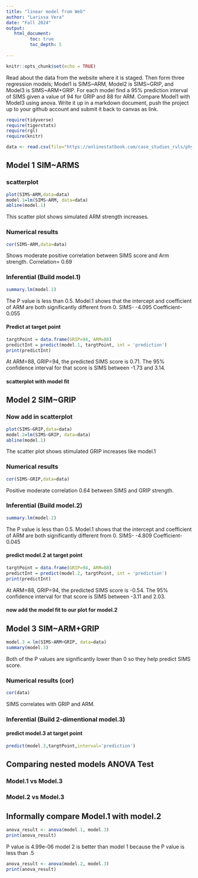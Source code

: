 ```yaml
---
title: "linear model from Web"
author: "Larissa Vera"
date: "Fall 2024"
output:
   html_document:
         toc: true
         toc_depth: 5
        
---
```


```r
knitr::opts_chunk$set(echo = TRUE)
```

Read about the data from the website where it is staged.  Then form three regression models; Model1 is SIMS~ARM, Model2 is SIMS~GRIP, and Model3 is SIMS~ARM+GRIP. For each model find a 95% prediction interval of SIMS given a value of 94  for GRIP and 88 for ARM. Compare Model1 with Model3 using anova. Write it up in a markdown document, push the project up to your github account and submit it back to canvas as link. 

 


```r
require(tidyverse)
require(tigerstats)
require(rgl)
require(knitr)

```

```r
data <- read.csv(file="https://onlinestatbook.com/case_studies_rvls/physical_strength/data.txt",sep="",header=TRUE)  

```

## Model 1 SIM~ARMS

### scatterplot

```r
plot(SIMS~ARM,data=data)
model.1=lm(SIMS~ARM, data=data)
abline(model.1)
```

This scatter plot shows simulated ARM strength increases.

### Numerical results

```r
cor(SIMS~ARM,data=data)
```

Shows moderate positive correlation between SIMS score and Arm strength.
Correlation= 0.69

### Inferential  (Build model.1)

```r
summary.lm(model.1)
```

The P value is less than 0.5. Model.1 shows that the intercept and coefficient of ARM are both significantly different from 0.
SIMS- -4.095
Coefficient- 0.055

#### Predict at target point

```r
targtPoint = data.frame(GRIP=94, ARM=88)
predictInt = predict(model.1, targtPoint, int = 'prediction')
print(predictInt)
```

At ARM=88, GRIP=94, the predicted SIMS score is 0.71. The 95% confidence interval for that score is SIMS between -1.73 and 3.14.

#### scatterplot with model fit

## Model 2 SIM~GRIP

### Now add in scatterplot

```r
plot(SIMS~GRIP,data=data)
model.2=lm(SIMS~GRIP, data=data)
abline(model.1)
```

The scatter plot shows stimulated GRIP increases like model.1

### Numerical results 

```r
cor(SIMS~GRIP,data=data)
```

Positive moderate correlation 0.64 between SIMS and GRIP strength.

### Inferential  (Build model.2)
  
```r
summary.lm(model.2)
```

The P value is less than 0.5. Model.1 shows that the intercept and coefficient of ARM are both significantly different from 0.
SIMS- -4.809
Coefficient- 0.045

#### predict model.2 at target point

```r
targtPoint = data.frame(GRIP=94, ARM=88)
predictInt = predict(model.2, targtPoint, int = 'prediction')
print(predictInt)
```

At ARM=88, GRIP=94, the predicted SIMS score is -0.54. The 95% confidence interval for that score is SIMS between -3.11 and 2.03.

#### now add the model fit to our plot for model.2

## Model 3 SIM~ARM+GRIP

```r
model.3 = lm(SIMS~ARM+GRIP, data=data)
summary(model.3)
```

Both of the P values are significantly lower than 0 so they help predict SIMS score.

### Numerical results (cor)

```r

cor(data)
```
  
SIMS correlates with GRIP and ARM.
  
### Inferential  (Build 2-dimentional model.3)

#### predict model.3 at target point

```r
predict(model.3,targtPoint,interval='prediction')
```



## Comparing nested models ANOVA Test

### Model.1 vs Model.3
### Model.2 vs Model.3

## Informally compare Model.1 with model.2

```r
anova_result <- anova(model.1, model.3)
print(anova_result)
```

P value is 4.99e-06 model 2 is better than model 1 because the P value is less than .5

```r
anova_result <- anova(model.2, model.3)
print(anova_result)
```


